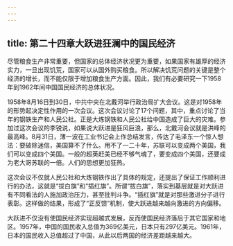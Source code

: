 ```yaml
---
---
---
```

title: 第二十四章大跃进狂澜中的国民经济
---



尽管粮食生产非常重要，但国家的总体经济状况更为重要，如果国家有雄厚的经济实力，一旦出现饥荒，国家可以从国外购买粮食。所以解决饥荒问题的关键是整个经济的增长，而不能仅限于增加粮食生产方面。因此，我们有必要研究一下1958年到1962年间中国国民经济的总体状况。

1958年8月16日到30日，中共中央在北戴河举行政治局扩大会议。这是对1958年的形势起决定性作用的一次会议。这次会议讨论了17个问题，其中，重点讨论了当年的钢铁生产和人民公社。正是大炼钢铁和人民公社给中国造成了巨大的灾难。参加过这次会议的李锐说，如果说大跃进是狂风巨浪，那么，北戴河会议就是洪峰的最高峰。8月31日，薄一波在工业书记会上作总结发言，传达了毛泽东一个惊人想法：要破除迷信，美国算不了什么。用不了一二十年，苏联可以变成两个美国，我们可以变成四个美国。一般的超英赶美已经不够气魂了，要变成四个美国，还要成为老大哥苏联的一倍。人们的思想更加狂热。

这次会议不仅就人民公社和大炼钢铁作出了具体的规定，还提出了保证工作顺利进行的办法，这就是“拔白旗”和“插红旗”。所谓“拔白旗”，落实到基层就是对大跃进有不同看法的人施加政治压力，甚至批判斗争。“插红旗”就是对那些激进分子进行表彰。这样做的结果，形成了“正反馈”机制，使大跃进越来越向激进的方向偏移。

大跃进不仅没有使国民经济实现超越式发展，反而使国民经济落后于其它国家和地区。1957年，中国的国民收入总值为369亿美元，日本只有297亿美元。1961年，日本的国民收入总值超过了中国，从此以后两国的经济差距越来越大。